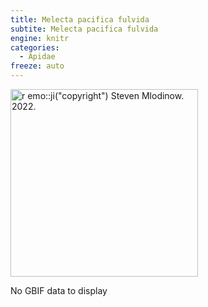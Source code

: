 ```yaml
---
title: Melecta pacifica fulvida
subtite: Melecta pacifica fulvida
engine: knitr
categories:
  - Apidae
freeze: auto
---
```

[![`r emo::ji("copyright")` Steven Mlodinow. 2022.](https://inaturalist-open-data.s3.amazonaws.com/photos/210106427/large.jpg){height=300}](https://inaturalist.ca/observations/123986669)

No GBIF data to display
